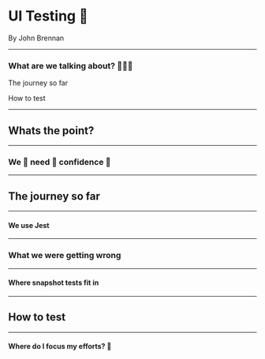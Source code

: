 # UI Testing 🎺

By John Brennan

---

### What are we talking about? 🤷🏼‍♂️

The journey so far

How to test

---

## Whats the point?

---

### We 👏 need 👏 confidence 👏

---

## The journey so far

---

#### We use Jest

---

### What we were getting wrong

---

#### Where snapshot tests fit in

---

## How to test

---

#### Where do I focus my efforts? 🤔
